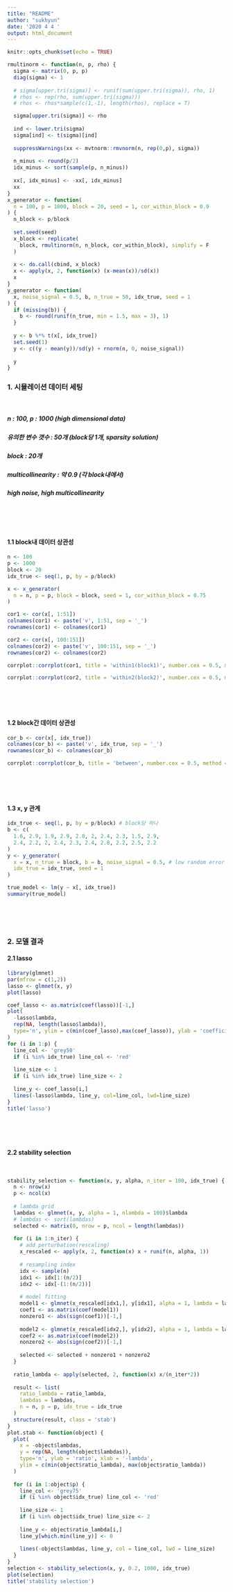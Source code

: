 ```yaml
---
title: "README"
author: "sukhyun"
date: '2020 4 4 '
output: html_document
---
```


```r
knitr::opts_chunk$set(echo = TRUE)
```

```r
rmultinorm <- function(n, p, rho) {
  sigma <- matrix(0, p, p)
  diag(sigma) <- 1
  
  # sigma[upper.tri(sigma)] <- runif(sum(upper.tri(sigma)), rho, 1)
  # rhos <- rep(rho, sum(upper.tri(sigma)))
  # rhos <- rhos*sample(c(1,-1), length(rhos), replace = T)

  sigma[upper.tri(sigma)] <- rho
  
  ind <- lower.tri(sigma)
  sigma[ind] <- t(sigma)[ind] 
  
  suppressWarnings(xx <- mvtnorm::rmvnorm(n, rep(0,p), sigma))
  
  n_minus <- round(p/2)
  idx_minus <- sort(sample(p, n_minus))
  
  xx[, idx_minus] <- -xx[, idx_minus]
  xx
}
x_generator <- function(
  n = 100, p = 1000, block = 20, seed = 1, cor_within_block = 0.9
) {
  n_block <- p/block  
  
  set.seed(seed)
  x_block <- replicate(
    block, rmultinorm(n, n_block, cor_within_block), simplify = F
  )
  
  x <- do.call(cbind, x_block)
  x <- apply(x, 2, function(x) (x-mean(x))/sd(x))
  x
}
y_generator <- function(
  x, noise_signal = 0.5, b, n_true = 50, idx_true, seed = 1
) {
  if (missing(b)) {
    b <- round(runif(n_true, min = 1.5, max = 3), 1)  
  }
  
  y <- b %*% t(x[, idx_true])
  set.seed(1)
  y <- c((y - mean(y))/sd(y) + rnorm(n, 0, noise_signal))
  
  y
}
```

### 1. 시뮬레이션 데이터 세팅
<br>  

##### n : 100, p : 1000 (high dimensional data)
##### 유의한 변수 갯수 : 50개 (block당 1개, sparsity solution)
##### block : 20개
##### multicollinearity : 약 0.9 (각 block내에서)
##### high noise, high multicollinearity
<br>  
<br>  

#### 1.1 block내 데이터 상관성
```r
n <- 100
p <- 1000
block <- 20
idx_true <- seq(1, p, by = p/block)

x <- x_generator(
  n = n, p = p, block = block, seed = 1, cor_within_block = 0.75
)

cor1 <- cor(x[, 1:51])
colnames(cor1) <- paste('v', 1:51, sep = '_')
rownames(cor1) <- colnames(cor1)

cor2 <- cor(x[, 100:151])
colnames(cor2) <- paste('v', 100:151, sep = '_')
rownames(cor2) <- colnames(cor2)

corrplot::corrplot(cor1, title = 'within1(block1)', number.cex = 0.5, method = 'color', type = 'upper', tl.cex = .6, diag = F, mar=c(0,0,1.5,0))
```
```r
corrplot::corrplot(cor2, title = 'within2(block2)', number.cex = 0.5, method = 'color', type = 'upper', tl.cex = .6, diag = F, mar=c(0,0,1.5,0))
```
<br>  
<br>  

#### 1.2 block간 데이터 상관성
```r
cor_b <- cor(x[, idx_true])
colnames(cor_b) <- paste('v', idx_true, sep = '_')
rownames(cor_b) <- colnames(cor_b)

corrplot::corrplot(cor_b, title = 'between', number.cex = 0.5, method = 'color', type = 'upper', tl.cex = .6, diag = F, mar=c(0,0,1.5,0))
```
<br>  
<br>  

#### 1.3 x, y 관계
```r
idx_true <- seq(1, p, by = p/block) # block당 하나
b <- c(
  1.6, 2.9, 1.9, 2.9, 2.8, 2, 2.4, 2.3, 1.5, 2.9,
  2.4, 2.2, 2, 2.4, 2.3, 2.4, 2.8, 2.2, 2.5, 2.2
)
y <- y_generator(
  x = x, n_true = block, b = b, noise_signal = 0.5, # low random error
  idx_true = idx_true, seed = 1
)

true_model <- lm(y ~ x[, idx_true])
summary(true_model)
```
<br>  
<br>  

### 2. 모델 결과
#### 2.1 lasso
```r
library(glmnet)
par(mfrow = c(1,2))
lasso <- glmnet(x, y)
plot(lasso)

coef_lasso <- as.matrix(coef(lasso))[-1,]
plot(
  -lasso$lambda, 
  rep(NA, length(lasso$lambda)), 
  type='n', ylim = c(min(coef_lasso),max(coef_lasso)), ylab = 'coefficient', xlab = '-lambda'
)
for (i in 1:p) {
  line_col <- 'grey50'
  if (i %in% idx_true) line_col <- 'red'
  
  line_size <- 1
  if (i %in% idx_true) line_size <- 2
  
  line_y <- coef_lasso[i,]
  lines(-lasso$lambda, line_y, col=line_col, lwd=line_size)
}
title('lasso')
```
<br>  
<br>  

#### 2.2 stability selection
<br>  

```r
stability_selection <- function(x, y, alpha, n_iter = 100, idx_true) {
  n <- nrow(x)
  p <- ncol(x)
  
  # lambda grid
  lambdas <- glmnet(x, y, alpha = 1, nlambda = 100)$lambda
  # lambdas <- sort(lambdas)
  selected <- matrix(0, nrow = p, ncol = length(lambdas))
  
  for (i in 1:n_iter) {
    # add perturbation(rescaling)
    x_rescaled <- apply(x, 2, function(x) x + runif(n, alpha, 1))
    
    # resampling index
    idx <- sample(n)
    idx1 <- idx[1:(n/2)]
    idx2 <- idx[-(1:(n/2))]
    
    # model fitting
    model1 <- glmnet(x_rescaled[idx1,], y[idx1], alpha = 1, lambda = lambdas)
    coef1 <- as.matrix(coef(model1))
    nonzero1 <- abs(sign(coef1))[-1,]
    
    model2 <- glmnet(x_rescaled[idx2,], y[idx2], alpha = 1, lambda = lambdas)
    coef2 <- as.matrix(coef(model2))
    nonzero2 <- abs(sign(coef2))[-1,]
    
    selected <- selected + nonzero1 + nonzero2
  }
  
  ratio_lambda <- apply(selected, 2, function(x) x/(n_iter*2))
  
  result <- list(
    ratio_lambda = ratio_lambda,
    lambdas = lambdas, 
    n = n, p = p, idx_true = idx_true
  )
  structure(result, class = 'stab')
}
plot.stab <- function(object) {
  plot(
    x = -object$lambdas, 
    y = rep(NA, length(object$lambdas)), 
    type='n', ylab = 'ratio', xlab = '-lambda',
    ylim = c(min(object$ratio_lambda), max(object$ratio_lambda))
  )
  
  for (i in 1:object$p) {
    line_col <- 'grey75'
    if (i %in% object$idx_true) line_col <- 'red'
    
    line_size <- 1
    if (i %in% object$idx_true) line_size <- 2
    
    line_y <- object$ratio_lambda[i,]
    line_y[which.min(line_y)] <- 0
    
    lines(-object$lambdas, line_y, col = line_col, lwd = line_size)
  }
}
selection <- stability_selection(x, y, 0.2, 1000, idx_true)
plot(selection)
title('stability selection')
```
